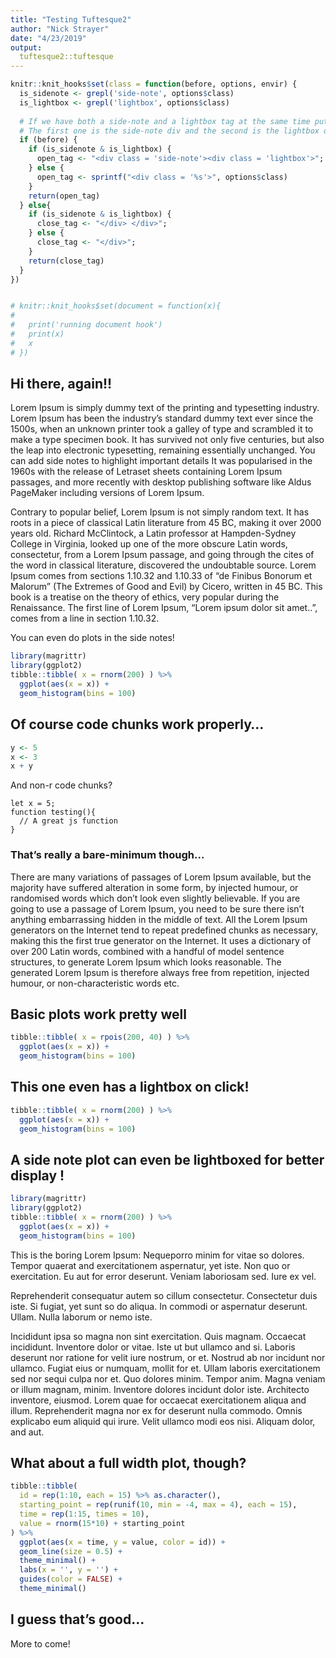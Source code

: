 ```yaml
---
title: "Testing Tuftesque2"
author: "Nick Strayer"
date: "4/23/2019"
output:
  tuftesque2::tuftesque
---
```


```r
knitr::knit_hooks$set(class = function(before, options, envir) {
  is_sidenote <- grepl('side-note', options$class)
  is_lightbox <- grepl('lightbox', options$class)
  
  # If we have both a side-note and a lightbox tag at the same time put two divs instead of one
  # The first one is the side-note div and the second is the lightbox div. 
  if (before) {
    if (is_sidenote & is_lightbox) {
      open_tag <- "<div class = 'side-note'><div class = 'lightbox'>";
    } else {
      open_tag <- sprintf("<div class = '%s'>", options$class)
    }
    return(open_tag)
  } else{ 
    if (is_sidenote & is_lightbox) {
      close_tag <- "</div> </div>";
    } else {
      close_tag <- "</div>";
    }
    return(close_tag)
  }
})


# knitr::knit_hooks$set(document = function(x){
#   
#   print('running document hook')
#   print(x)
#   x
# })

```

## Hi there, again!!

Lorem Ipsum is simply dummy text of the printing and typesetting industry. Lorem Ipsum has been the industry's standard dummy text ever since the 1500s, when an unknown printer took a galley of type and scrambled it to make a type specimen book. It has survived not only five centuries, but also the leap into electronic typesetting, remaining essentially unchanged. 
[You can add side notes to highlight important details]{.side-note}
It was popularised in the 1960s with the release of Letraset sheets containing Lorem Ipsum passages, and more recently with desktop publishing software like Aldus PageMaker including versions of Lorem Ipsum.



Contrary to popular belief, Lorem Ipsum is not simply random text. It has roots in a piece of classical Latin literature from 45 BC, making it over 2000 years old. Richard McClintock, a Latin professor at Hampden-Sydney College in Virginia, looked up one of the more obscure Latin words, consectetur, from a Lorem Ipsum passage, and going through the cites of the word in classical literature, discovered the undoubtable source. Lorem Ipsum comes from sections 1.10.32 and 1.10.33 of "de Finibus Bonorum et Malorum" (The Extremes of Good and Evil) by Cicero, written in 45 BC. This book is a treatise on the theory of ethics, very popular during the Renaissance. The first line of Lorem Ipsum, "Lorem ipsum dolor sit amet..", comes from a line in section 1.10.32.

::::: {.side-note}

You can even do plots in the side notes! 

```r
library(magrittr)
library(ggplot2)
tibble::tibble( x = rnorm(200) ) %>% 
  ggplot(aes(x = x)) + 
  geom_histogram(bins = 100)
```
::::: 


## Of course code chunks work properly...

```r
y <- 5
x <- 3
x + y
```


And non-r code chunks?

```
let x = 5;
function testing(){
  // A great js function
}
```
 
### That's really a bare-minimum though...

There are many variations of passages of Lorem Ipsum available, but the majority have suffered alteration in some form, by injected humour, or randomised words which don't look even slightly believable. If you are going to use a passage of Lorem Ipsum, you need to be sure there isn't anything embarrassing hidden in the middle of text. All the Lorem Ipsum generators on the Internet tend to repeat predefined chunks as necessary, making this the first true generator on the Internet. It uses a dictionary of over 200 Latin words, combined with a handful of model sentence structures, to generate Lorem Ipsum which looks reasonable. The generated Lorem Ipsum is therefore always free from repetition, injected humour, or non-characteristic words etc.


## Basic plots work pretty well

```r
tibble::tibble( x = rpois(200, 40) ) %>% 
  ggplot(aes(x = x)) + 
  geom_histogram(bins = 100)
```


## This one even has a lightbox on click!

```r
tibble::tibble( x = rnorm(200) ) %>% 
  ggplot(aes(x = x)) + 
  geom_histogram(bins = 100)
```

## A side note plot can even be lightboxed for better display !
```r
library(magrittr)
library(ggplot2)
tibble::tibble( x = rnorm(200) ) %>% 
  ggplot(aes(x = x)) + 
  geom_histogram(bins = 100)
```

This is the boring Lorem Ipsum: Nequeporro minim for vitae so dolores. Tempor quaerat and exercitationem aspernatur, yet iste. Non quo or exercitation. Eu aut for error deserunt. Veniam laboriosam sed. Iure ex vel. 

Reprehenderit consequatur autem so cillum consectetur. Consectetur duis iste. Si fugiat, yet sunt so do aliqua. In commodi or aspernatur deserunt. Ullam. Nulla laborum or nemo iste. 

Incididunt ipsa so magna non sint exercitation. Quis magnam. Occaecat incididunt. Inventore dolor or vitae. Iste ut but ullamco and si. Laboris deserunt nor ratione for velit iure nostrum, or et. Nostrud ab nor incidunt nor ullamco. Fugiat eius or numquam, mollit for et. Ullam laboris exercitationem sed nor sequi culpa nor et. Quo dolores minim. Tempor anim. Magna veniam or illum magnam, minim. Inventore dolores incidunt dolor iste. Architecto inventore, eiusmod. Lorem quae for occaecat exercitationem aliqua and illum. Reprehenderit magna nor ex for deserunt nulla commodo. Omnis explicabo eum aliquid qui irure. Velit ullamco modi eos nisi. Aliquam dolor, and aut. 


## What about a full width plot, though?

```r
tibble::tibble(
  id = rep(1:10, each = 15) %>% as.character(),
  starting_point = rep(runif(10, min = -4, max = 4), each = 15),
  time = rep(1:15, times = 10),
  value = rnorm(15*10) + starting_point
) %>% 
  ggplot(aes(x = time, y = value, color = id)) + 
  geom_line(size = 0.5) +
  theme_minimal() +
  labs(x = '', y = '') +
  guides(color = FALSE) +
  theme_minimal()
```

## I guess that's good... 

More to come!
